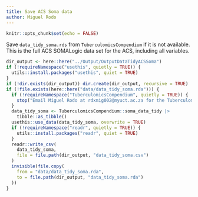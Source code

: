 ```yaml
---
title: Save ACS Soma data
author: Miguel Rodo
---
```


```r
knitr::opts_chunk$set(echo = FALSE)
```
  
Save `data_tidy_soma.rds` from `TuberculomicsCompendium` if it is not available. This is the full ACS SOMALogic data set for the ACS, including all variables.

```r
dir_output <- here::here("../Output/OutputDataTidyACSSoma")
if (!requireNamespace("usethis", quietly = TRUE)) {
  utils::install.packages("usethis", quiet = TRUE)
}
if (!dir.exists(dir_output)) dir.create(dir_output, recursive = TRUE)
if (!file.exists(here::here("data/data_tidy_soma.rda"))) {
  if (!requireNamespace("TuberculomicsCompendium", quietly = TRUE)) {
    stop("Email Miguel Rodo at rdxmig002@myuct.ac.za for the TuberculomicsCompendium package")
  }
  data_tidy_soma <- TuberculomicsCompendium::soma_data_tidy |>
    tibble::as_tibble()
  usethis::use_data(data_tidy_soma, overwrite = TRUE)
  if (!requireNamespace("readr", quietly = TRUE)) {
    utils::install.packages("readr", quiet = TRUE)
  }
  readr::write_csv(
    data_tidy_soma,
    file = file.path(dir_output, "data_tidy_soma.csv")
  )
  invisible(file.copy(
    from = "data/data_tidy_soma.rda",
    to = file.path(dir_output, "data_tidy_soma.rda")
  ))
}
```
